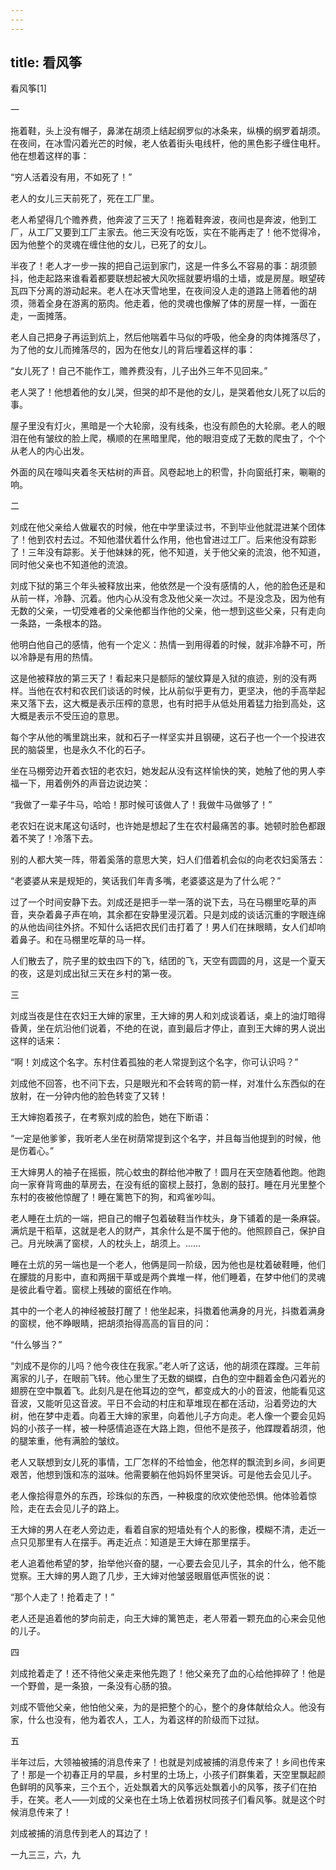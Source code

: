 ```yaml
---
---
---
```

title: 看风筝
---





看风筝[1]




一


拖着鞋，头上没有帽子，鼻涕在胡须上结起纲罗似的冰条来，纵横的纲罗着胡须。在夜间，在冰雪闪着光芒的时候，老人依着街头电线杆，他的黑色影子缠住电杆。他在想着这样的事：

“穷人活着没有用，不如死了！”

老人的女儿三天前死了，死在工厂里。

老人希望得几个赡养费，他奔波了三天了！拖着鞋奔波，夜间也是奔波，他到工厂，从工厂又要到工厂主家去。他三天没有吃饭，实在不能再走了！他不觉得冷，因为他整个的灵魂在缠住他的女儿，已死了的女儿。

半夜了！老人才一步一挨的把自己运到家门，这是一件多么不容易的事：胡须颤抖，他走起路来谁看着都要联想起被大风吹摇就要坍塌的土墙，或是房屋。眼望砖瓦四下分离的游动起来。老人在冰天雪地里，在夜间没人走的道路上筛着他的胡须，筛着全身在游离的筋肉。他走着，他的灵魂也像解了体的房屋一样，一面在走，一面摊落。

老人自己把身子再运到炕上，然后他喘着牛马似的呼吸，他全身的肉体摊落尽了，为了他的女儿而摊落尽的，因为在他女儿的背后埋着这样的事：

“女儿死了！自己不能作工，赡养费没有，儿子出外三年不见回来。”

老人哭了！他想着他的女儿哭，但哭的却不是他的女儿，是哭着他女儿死了以后的事。

屋子里没有灯火，黑暗是一个大轮廓，没有线条，也没有颜色的大轮廓。老人的眼泪在他有皱纹的脸上爬，横顺的在黑暗里爬，他的眼泪变成了无数的爬虫了，个个从老人的内心出发。

外面的风在嚎叫夹着冬天枯树的声音。风卷起地上的积雪，扑向窗纸打来，唰唰的响。





二


刘成在他父亲给人做雇农的时候，他在中学里读过书，不到毕业他就混进某个团体了！他到农村去过。不知他潜伏着什么作用，他也曾进过工厂。后来他没有踪影了！三年没有踪影。关于他妹妹的死，他不知道，关于他父亲的流浪，他不知道，同时他父亲也不知道他的流浪。

刘成下狱的第三个年头被释放出来，他依然是一个没有感情的人，他的脸色还是和从前一样，冷静、沉着。他内心从没有念及他父亲一次过。不是没念及，因为他有无数的父亲，一切受难者的父亲他都当作他的父亲，他一想到这些父亲，只有走向一条路，一条根本的路。

他明白他自己的感情，他有一个定义：热情一到用得着的时候，就非冷静不可，所以冷静是有用的热情。

这是他被释放的第三天了！看起来只是额际的皱纹算是入狱的痕迹，别的没有两样。当他在农村和农民们谈话的时候，比从前似乎更有力，更坚决，他的手高举起来又落下去，这大概是表示压榨的意思，也有时把手从低处用着猛力抬到高处，这大概是表示不受压迫的意思。

每个字从他的嘴里跳出来，就和石子一样坚实并且钢硬，这石子也一个一个投进农民的脑袋里，也是永久不化的石子。

坐在马棚旁边开着衣钮的老农妇，她发起从没有这样愉快的笑，她触了他的男人李福一下，用着例外的声音边说边笑：

“我做了一辈子牛马，哈哈！那时候可该做人了！我做牛马做够了！”

老农妇在说末尾这句话时，也许她是想起了生在农村最痛苦的事。她顿时脸色都跟着不笑了！冷落下去。

别的人都大笑一阵，带着奚落的意思大笑，妇人们借着机会似的向老农妇奚落去：

“老婆婆从来是规矩的，笑话我们年青多嘴，老婆婆这是为了什么呢？”

过了一个时间安静下去。刘成还是把手一举一落的说下去，马在马棚里吃草的声音，夹杂着鼻子声在响，其余都在安静里浸沉着。只是刘成的谈话沉重的字眼连绵的从他齿间往外挤。不知什么话把农民们击打着了！男人们在抹眼睛，女人们却响着鼻子。和在马棚里吃草的马一样。

人们散去了，院子里的蚊虫四下的飞，结团的飞，天空有圆圆的月，这是一个夏天的夜，这是刘成出狱三天在乡村的第一夜。





三


刘成当夜是住在农妇王大婶的家里，王大婶的男人和刘成谈着话，桌上的油灯暗得昏黄，坐在炕沿他们说着，不绝的在说，直到最后才停止，直到王大婶的男人说出这样的话来：

“啊！刘成这个名字。东村住着孤独的老人常提到这个名字，你可认识吗？”

刘成他不回答，也不问下去，只是眼光和不会转弯的箭一样，对准什么东西似的在放射，在一分钟内他的脸色转变了又转！

王大婶抱着孩子，在考察刘成的脸色，她在下断语：

“一定是他爹爹，我听老人坐在树荫常提到这个名字，并且每当他提到的时候，他是伤着心。”

王大婶男人的袖子在摇振，院心蚊虫的群给他冲散了！圆月在天空随着他跑。他跑向一家脊背弯曲的草房去，在没有纸的窗棂上鼓打，急剧的鼓打。睡在月光里整个东村的夜被他惊醒了！睡在篱笆下的狗，和鸡雀吵叫。

老人睡在土炕的一端，把自己的帽子包着破鞋当作枕头，身下铺着的是一条麻袋。满炕是干稻草，这就是老人的财产，其余什么是不属于他的。他照顾自己，保护自己。月光映满了窗棂，人的枕头上，胡须上。……

睡在土炕的另一端也是一个老人，他俩是同一阶级，因为他也是枕着破鞋睡，他们在朦胧的月影中，直和两捆干草或是两个粪堆一样，他们睡着，在梦中他们的灵魂是彼此看守着。窗棂上残破的窗纸在作响。

其中的一个老人的神经被鼓打醒了！他坐起来，抖擞着他满身的月光，抖擞着满身的窗棂，他不睁眼睛，把胡须抬得高高的盲目的问：

“什么够当？”

“刘成不是你的儿吗？他今夜住在我家。”老人听了这话，他的胡须在蹀躞。三年前离家的儿子，在眼前飞转。他心里生了无数的蝴蝶，白色的空中翻着金色闪着光的翅膀在空中飘着飞。此刻凡是在他耳边的空气，都变成大的小的音波，他能看见这音波，又能听见这音波。平日不会动的村庄和草堆现在都在活动，沿着旁边的大树，他在梦中走着。向着王大婶的家里，向着他儿子方向走。老人像一个要会见妈妈的小孩子一样，被一种感情追逐在大路上跑，但他不是孩子，他蹀躞着胡须，他的腿笨重，他有满脸的皱纹。

老人又联想到女儿死的事情，工厂怎样的不给恤金，他怎样的飘流到乡间，乡间更艰苦，他想到饿和冻的滋味。他需要躺在他妈妈怀里哭诉。可是他去会见儿子。

老人像拾得意外的东西，珍珠似的东西，一种极度的欣欢使他恐惧。他体验着惊险，走在去会见儿子的路上。

王大婶的男人在老人旁边走，看着自家的短墙处有个人的影像，模糊不清，走近一点只见那里有人在摆手。再走近点：知道是王大婶在那里摆手。

老人追着他希望的梦，抬举他兴奋的腿，一心要去会见儿子，其余的什么，他不能觉察。王大婶的男人跑了几步，王大婶对他皱竖眼眉低声慌张的说：

“那个人走了！抢着走了！”

老人还是追着他的梦向前走，向王大婶的篱笆走，老人带着一颗充血的心来会见他的儿子。





四


刘成抢着走了！还不待他父亲走来他先跑了！他父亲充了血的心给他摔碎了！他是一个野兽，是一条狼，一条没有心肠的狼。

刘成不管他父亲，他怕他父亲，为的是把整个的心，整个的身体献给众人。他没有家，什么也没有，他为着农人，工人，为着这样的阶级而下过狱。





五


半年过后，大领袖被捕的消息传来了！也就是刘成被捕的消息传来了！乡间也传来了！那是一个初春正月的早晨，乡村里的土场上，小孩子们群集着，天空里飘起颜色鲜明的风筝来，三个五个，近处飘着大的风筝远处飘着小的风筝，孩子们在拍手，在笑。老人——刘成的父亲也在土场上依着拐杖同孩子们看风筝。就是这个时候消息传来了！

刘成被捕的消息传到老人的耳边了！

一九三三，六，九